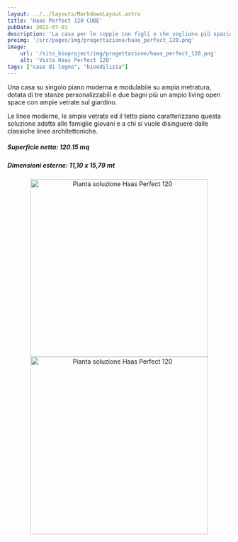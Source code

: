 ```yaml
---
layout: ../../layouts/MarkdownLayout.astro
title: 'Haas Perfect 120 CUBE'
pubDate: 2022-07-01
description: 'La casa per le coppie con figli o che vogliono più spazio'
preimg: '/src/pages/img/progettazione/haas_perfect_120.png'
image:
    url: '/sito_bioproject/img/progettazione/haas_perfect_120.png'
    alt: 'Vista Haas Perfect 120'
tags: ["case di legno", "bioedilizia"]
---
```


Una casa su singolo piano moderna e modulabile su ampia metratura, dotata di tre stanze personalizzabili e due bagni più un ampio living open space con ampie vetrate sul giardino.  
  
Le linee moderne, le ampie vetrate ed il tetto piano caratterizzano questa soluzione adatta alle famiglie giovani e a chi si vuole disinguere dalle classiche linee architettoniche.
  
##### Superficie netta: 120.15 mq
##### Dimensioni esterne: 11,10 x 15,79 mt

<div style="text-align: center;">
<Image src={imgPianta} alt="Pianta soluzione Haas Perfect 120" height="400"/>
<Image src={imgPiantaIso} alt="Pianta soluzione Haas Perfect 120" height="400"/>
</div>